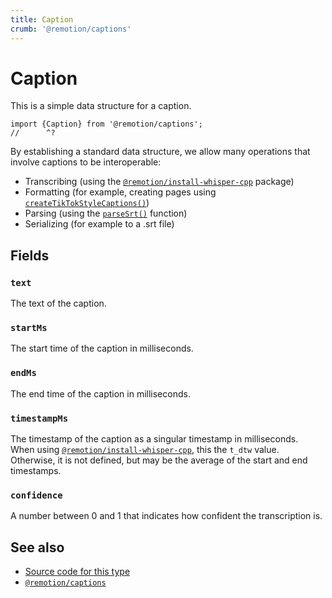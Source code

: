 ```yaml
---
title: Caption
crumb: '@remotion/captions'
---
```


# Caption<AvailableFrom v="4.0.216"/>

This is a simple data structure for a caption.

```tsx twoslash
import {Caption} from '@remotion/captions';
//      ^?
```

By establishing a standard data structure, we allow many operations that involve captions to be interoperable:

- Transcribing (using the [`@remotion/install-whisper-cpp`](/docs/install-whisper-cpp) package)
- Formatting (for example, creating pages using [`createTikTokStyleCaptions()`](/docs/captions/create-tiktok-style-captions))
- Parsing (using the [`parseSrt()`](/docs/captions/parse-srt) function)
- Serializing (for example to a .srt file)

## Fields

### `text`

The text of the caption.

### `startMs`

The start time of the caption in milliseconds.

### `endMs`

The end time of the caption in milliseconds.

### `timestampMs`

The timestamp of the caption as a singular timestamp in milliseconds.  
When using [`@remotion/install-whisper-cpp`](/docs/install-whisper-cpp), this the `t_dtw` value.  
Otherwise, it is not defined, but may be the average of the start and end timestamps.

### `confidence`

A number between 0 and 1 that indicates how confident the transcription is.

## See also

- [Source code for this type](https://github.com/remotion-dev/remotion/blob/main/packages/captions/src/caption.ts)
- [`@remotion/captions`](/docs/captions)
